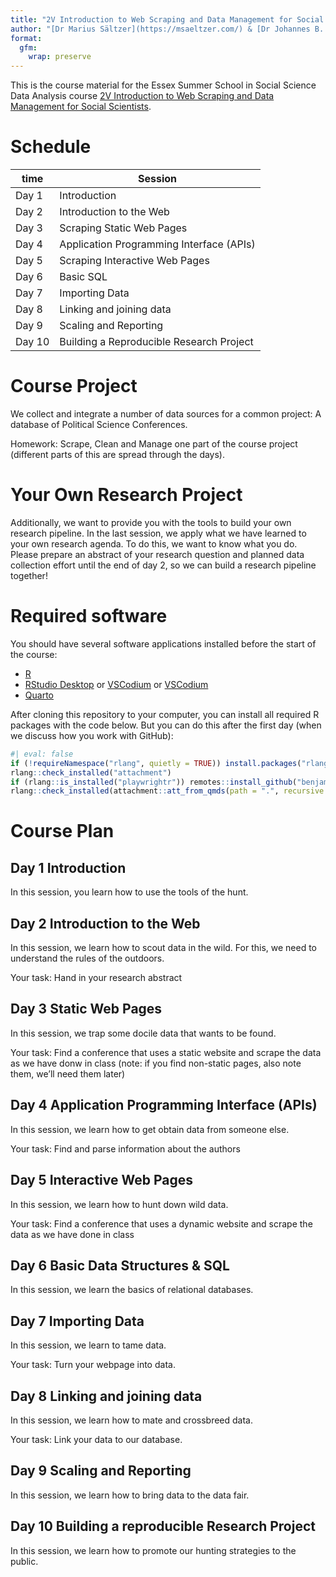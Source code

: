 ```yaml
---
title: "2V Introduction to Web Scraping and Data Management for Social Scientists"
author: "[Dr Marius Sältzer](https://msaeltzer.com/) & [Dr Johannes B. Gruber](https://www.johannesbgruber.eu/)"
format:
  gfm:
    wrap: preserve
---
```


This is the course material for the Essex Summer School in Social Science Data Analysis course [2V Introduction to Web Scraping and Data Management for Social Scientists](https://essexsummerschool.com/summer-school-facts/courses/ess-2023-course-list/2v-introduction-to-web-scraping-and-data-management-for-social-scientists/).

# Schedule

| time        | Session                                  |
|-------------|------------------------------------------|
| Day 1       | Introduction                             |
| Day 2       | Introduction to the Web                  |
| Day 3       | Scraping Static Web Pages                |
| Day 4       | Application Programming Interface (APIs) |
| Day 5       | Scraping Interactive Web Pages           |
| Day 6       | Basic SQL                                |
| Day 7       | Importing Data                           |
| Day 8       | Linking and joining data                 |
| Day 9       | Scaling and Reporting                    |
| Day 10      | Building a Reproducible Research Project |


# Course Project

We collect and integrate a number of data sources for a common project: A database of Political Science Conferences.

Homework: Scrape, Clean and Manage one part of the course project (different parts of this are spread through the days).

# Your Own Research Project

Additionally, we want to provide you with the tools to build your own research pipeline.
In the last session, we apply what we have learned to your own research agenda.
To do this, we want to know what you do.
Please prepare an abstract of your research question and planned data collection effort until the end of day 2, so we can build a research pipeline together!

# Required software

You should have several software applications installed before the start of the course:

- [R](https://cran.r-project.org/)
- [RStudio Desktop](https://posit.co/download/rstudio-desktop/) or [VSCodium](https://vscodium.com/) or [VSCodium](https://code.visualstudio.com/download)
- [Quarto](https://quarto.org/docs/get-started/)

After cloning this repository to your computer, you can install all required R packages with the code below. But you can do this after the first day (when we discuss how you work with GitHub):

```r
#| eval: false
if (!requireNamespace("rlang", quietly = TRUE)) install.packages("rlang", dependencies = TRUE)
rlang::check_installed("attachment")
if (rlang::is_installed("playwrightr")) remotes::install_github("benjaminguinaudeau/playwrightr")
rlang::check_installed(attachment::att_from_qmds(path = ".", recursive = TRUE))
```

# Course Plan

## Day 1 Introduction

In this session, you learn how to use the tools of the hunt.

## Day 2 Introduction to the Web

In this session, we learn how to scout data in the wild. For this, we need to understand the rules of the outdoors.

Your task: Hand in your research abstract

## Day 3 Static Web Pages

In this session, we trap some docile data that wants to be found.

Your task: Find a conference that uses a static website and scrape the data as we have donw in class (note: if you find non-static pages, also note them, we'll need them later)

## Day 4 Application Programming Interface (APIs)

In this session, we learn how to get obtain data from someone else.

Your task: Find and parse information about the authors 

## Day 5 Interactive Web Pages

In this session, we learn how to hunt down wild data.

Your task: Find a conference that uses a dynamic website and scrape the data as we have done in class

## Day 6 Basic Data Structures & SQL

In this session, we learn the basics of relational databases.

## Day 7 Importing Data

In this session, we learn to tame data.

Your task: Turn your webpage into data.

## Day 8 Linking and joining data

In this session, we learn how to mate and crossbreed data.

Your task: Link your data to our database.

## Day 9 Scaling and Reporting

In this session, we learn how to bring data to the data fair.

## Day 10 Building a reproducible Research Project

In this session, we learn how to promote our hunting strategies to the public.


